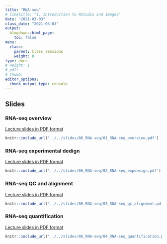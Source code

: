```yaml
---
title: "RNA-seq"
# linktitle: "1. Introduction to RStudio and Images"
date: "2021-03-03"
class_date: "2021-03-03"
output:
  blogdown::html_page:
    toc: false
menu:
  class:
    parent: Class sessions
    weight: 8
type: docs
# weight: 1 
# pdf: 
# thumb: 
editor_options: 
  chunk_output_type: console
---
```


## Slides

### RNA-seq overview

<a href="../../slides/06_RNA-seq/01_RNA-seq_overview.pdf" target="_blank">Lecture slides in PDF format</a>

```r
knitr::include_url('../../slides/06_RNA-seq/01_RNA-seq_overview.pdf')
```

### RNA-seq experimental dedign

<a href="../../slides/06_RNA-seq/02_RNA-seq_expdesign.pdf" target="_blank">Lecture slides in PDF format</a>

```r
knitr::include_url('../../slides/06_RNA-seq/02_RNA-seq_expdesign.pdf')
```

### RNA-seq QC and alignment

<a href="../../slides/06_RNA-seq/03_RNA-seq_qc_alignment.pdf" target="_blank">Lecture slides in PDF format</a>

```r
knitr::include_url('../../slides/06_RNA-seq/03_RNA-seq_qc_alignment.pdf')
```

### RNA-seq quantification

<a href="../../slides/06_RNA-seq/04_RNA-seq_quantification.pdf" target="_blank">Lecture slides in PDF format</a>

```r
knitr::include_url('../../slides/06_RNA-seq/04_RNA-seq_quantification.pdf')
```
